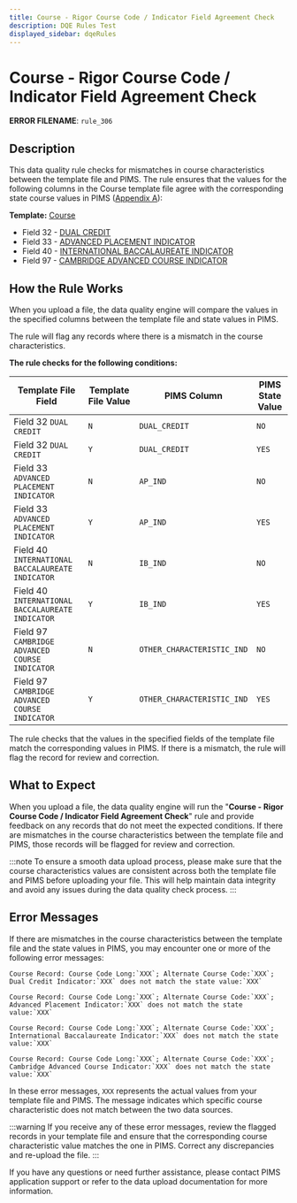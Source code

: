 ```yaml
---
title: Course - Rigor Course Code / Indicator Field Agreement Check
description: DQE Rules Test
displayed_sidebar: dqeRules
---
```


# Course - Rigor Course Code / Indicator Field Agreement Check

**ERROR FILENAME**: `rule_306`

## Description

This data quality rule checks for mismatches in course characteristics between the template file and PIMS. The rule ensures that the values for the following columns in the Course template file agree with the corresponding state course values in PIMS ([Appendix A](../appendix/appendix-A.mdx)):

**Template:** [Course](../templates/course/course.mdx)

- Field 32 - [DUAL CREDIT](../templates/course/#32---dual-credit)
- Field 33 - [ADVANCED PLACEMENT INDICATOR](../templates/course/#33---advanced-placement-indicator)
- Field 40 - [INTERNATIONAL BACCALAUREATE INDICATOR](../templates/course/#40---international-baccalaureate-indicator)
- Field 97 - [CAMBRIDGE ADVANCED COURSE INDICATOR](../templates/course/#79---cambridge-advanced-course-indicator)

## How the Rule Works

When you upload a file, the data quality engine will compare the values in the specified columns between the template file and state values in PIMS.

The rule will flag any records where there is a mismatch in the course characteristics.

**The rule checks for the following conditions:**

| Template File Field                             | Template File Value | PIMS Column                  | PIMS State Value |
|-------------------------------------------------|---------------------|----------------------------|------------|
| Field 32 `DUAL CREDIT`                          | `N`                 | `DUAL_CREDIT`              | `NO`       |
| Field 32 `DUAL CREDIT`                          | `Y`                 | `DUAL_CREDIT`              | `YES`      |
| Field 33 `ADVANCED PLACEMENT INDICATOR`         | `N`                 | `AP_IND`                   | `NO`       |
| Field 33 `ADVANCED PLACEMENT INDICATOR`         | `Y`                 | `AP_IND`                   | `YES`      |
| Field 40 `INTERNATIONAL BACCALAUREATE INDICATOR` | `N`                 | `IB_IND`                   | `NO`       |
| Field 40 `INTERNATIONAL BACCALAUREATE INDICATOR` | `Y`                 | `IB_IND`                   | `YES`      |
| Field 97 `CAMBRIDGE ADVANCED COURSE INDICATOR`  | `N`                 | `OTHER_CHARACTERISTIC_IND` | `NO`       |
| Field 97 `CAMBRIDGE ADVANCED COURSE INDICATOR`  | `Y`                 | `OTHER_CHARACTERISTIC_IND` | `YES`      |

The rule checks that the values in the specified fields of the template file match the corresponding values in PIMS. If there is a mismatch, the rule will flag the record for review and correction.

## What to Expect

When you upload a file, the data quality engine will run the "**Course - Rigor Course Code / Indicator Field Agreement Check**" rule and provide feedback on any records that do not meet the expected conditions. If there are mismatches in the course characteristics between the template file and PIMS, those records will be flagged for review and correction.

:::note
To ensure a smooth data upload process, please make sure that the course characteristics values are consistent across both the template file and PIMS before uploading your file. This will help maintain data integrity and avoid any issues during the data quality check process.
:::

## Error Messages

If there are mismatches in the course characteristics between the template file and the state values in PIMS, you may encounter one or more of the following error messages:

```
Course Record: Course Code Long:`XXX`; Alternate Course Code:`XXX`; Dual Credit Indicator:`XXX` does not match the state value:`XXX`

Course Record: Course Code Long:`XXX`; Alternate Course Code:`XXX`; Advanced Placement Indicator:`XXX` does not match the state value:`XXX`

Course Record: Course Code Long:`XXX`; Alternate Course Code:`XXX`; International Baccalaureate Indicator:`XXX` does not match the state value:`XXX`

Course Record: Course Code Long:`XXX`; Alternate Course Code:`XXX`; Cambridge Advanced Course Indicator:`XXX` does not match the state value:`XXX`
```

In these error messages, `XXX` represents the actual values from your template file and PIMS. The message indicates which specific course characteristic does not match between the two data sources.

:::warning
If you receive any of these error messages, review the flagged records in your template file and ensure that the corresponding course characteristic value matches the one in PIMS. Correct any discrepancies and re-upload the file.
:::

If you have any questions or need further assistance, please contact PIMS application support or refer to the data upload documentation for more information.